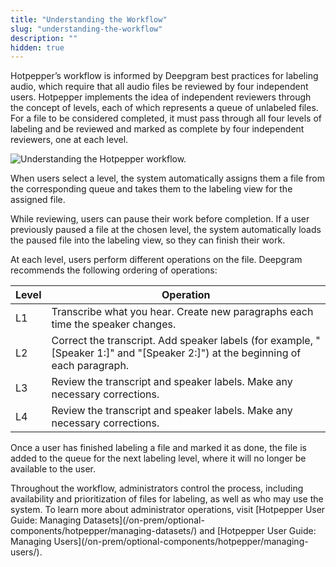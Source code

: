 ```yaml
---
title: "Understanding the Workflow"
slug: "understanding-the-workflow"
description: ""
hidden: true
---
```

Hotpepper’s workflow is informed by Deepgram best practices for labeling audio, which require that all audio files be reviewed by four independent users. Hotpepper implements the idea of independent reviewers through the concept of levels, each of which represents a queue of unlabeled files. For a file to be considered completed, it must pass through all four levels of labeling and be reviewed and marked as complete by four independent reviewers, one at each level.

![Understanding the Hotpepper workflow.](./images/e7953fb-image.png)

When users select a level, the system automatically assigns them a file from the corresponding queue and takes them to the labeling view for the assigned file.

<Info>
While reviewing, users can pause their work before completion. If a user previously paused a file at the chosen level, the system automatically loads the paused file into the labeling view, so they can finish their work.
</Info>

At each level, users perform different operations on the file. Deepgram recommends the following ordering of operations:

| Level | Operation                                                                                                                       |
| ----- | ------------------------------------------------------------------------------------------------------------------------------- |
| L1    | Transcribe what you hear. Create new paragraphs each time the speaker changes.                                                  |
| L2    | Correct the transcript. Add speaker labels (for example, "[Speaker 1:]" and "[Speaker 2:]") at the beginning of each paragraph. |
| L3    | Review the transcript and speaker labels. Make any necessary corrections.                                                       |
| L4    | Review the transcript and speaker labels. Make any necessary corrections.                                                       |

Once a user has finished labeling a file and marked it as done, the file is added to the queue for the next labeling level, where it will no longer be available to the user.

<Info>
Throughout the workflow, administrators control the process, including availability and prioritization of files for labeling, as well as who may use the system. To learn more about administrator operations, visit [Hotpepper User Guide: Managing Datasets](/on-prem/optional-components/hotpepper/managing-datasets/) and [Hotpepper User Guide: Managing Users](/on-prem/optional-components/hotpepper/managing-users/).
</Info>
